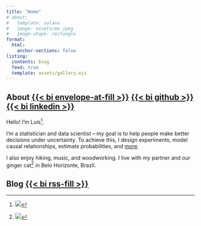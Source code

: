 ```yaml
---
title: "Home"
# about:
#   template: solana
#   image: assets/me.jpeg
#   image-shape: rectangle
format:
  html:
    anchor-sections: false
listing:
  contents: blog
  feed: true
  template: assets/gallery.ejs
---
```


## About [{{< bi envelope-at-fill >}}](mailto:assuncaolfi@gmail.com) [{{< bi github >}}](https://github.com/assuncaolfi) [{{< bi linkedin >}}](https://linkedin.com/in/assuncaolfi/en)

Hello! I'm Luís[^1].

[^1]: ![](assets/me.jpeg)

I'm a statistician and data scientist -- my goal is to help people make better
decisions under uncertainty. To achieve this, I design experiments, model causal
relationships, estimate probabilities, and [more](cv.html).

I also enjoy hiking, music, and woodworking. I live with my partner and our
ginger cat[^2] in Belo Horizonte, Brazil.

[^2]: ![](assets/cat.jpeg)

## Blog [{{< bi rss-fill >}}](blog.xml)
